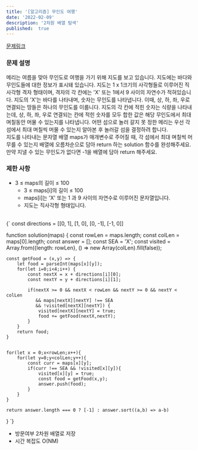 ```yaml
---
title: '[알고리즘] 무인도 여행'
date: '2022-02-09'
description: '2차원 배열 탐색'
published:  true
---
```


[문제링크](https://school.programmers.co.kr/learn/courses/30/lessons/154540)
<br/>
### 문제 설명
메리는 여름을 맞아 무인도로 여행을 가기 위해 지도를 보고 있습니다. 지도에는 바다와 무인도들에 대한 정보가 표시돼 있습니다. 지도는 1 x 1크기의 사각형들로 이루어진 직사각형 격자 형태이며, 격자의 각 칸에는 'X' 또는 1에서 9 사이의 자연수가 적혀있습니다. 지도의 'X'는 바다를 나타내며, 숫자는 무인도를 나타냅니다. 이때, 상, 하, 좌, 우로 연결되는 땅들은 하나의 무인도를 이룹니다. 지도의 각 칸에 적힌 숫자는 식량을 나타내는데, 상, 하, 좌, 우로 연결되는 칸에 적힌 숫자를 모두 합한 값은 해당 무인도에서 최대 며칠동안 머물 수 있는지를 나타냅니다. 어떤 섬으로 놀러 갈지 못 정한 메리는 우선 각 섬에서 최대 며칠씩 머물 수 있는지 알아본 후 놀러갈 섬을 결정하려 합니다.
<br/>
지도를 나타내는 문자열 배열 maps가 매개변수로 주어질 때, 각 섬에서 최대 며칠씩 머무를 수 있는지 배열에 오름차순으로 담아 return 하는 solution 함수를 완성해주세요. 만약 지낼 수 있는 무인도가 없다면 -1을 배열에 담아 return 해주세요.
<br/>
### 제한 사항
- 3 ≤ maps의 길이 ≤ 100
    - 3 ≤ maps[i]의 길이 ≤ 100
    - maps[i]는 'X' 또는 1 과 9 사이의 자연수로 이루어진 문자열입니다.
    - 지도는 직사각형 형태입니다.
<br/>

<CodeBlock>
{`
const directions = [[0, 1], [1, 0], [0, -1], [-1, 0]]


function solution(maps) {
    const rowLen = maps.length;
    const colLen = maps[0].length;
    const answer = [];
    const SEA = 'X';
    const visited = Array.from({length: rowLen}, () => new Array(colLen).fill(false));
    
    
    const getFood = (x,y) => {
        let food = parseInt(maps[x][y]);
        for(let i=0;i<4;i++) {
            const nextX = x + directions[i][0];
            const nextY = y + directions[i][1];
        
            if(nextX >= 0 && nextX < rowLen && nextY >= 0 && nextY < colLen
               && maps[nextX][nextY] !== SEA
               && !visited[nextX][nextY]) {
                visited[nextX][nextY] = true;
                food += getFood(nextX,nextY);
            }
        }
        return food;
    }
    
    
    for(let x = 0;x<rowLen;x++){
        for(let y=0;y<colLen;y++){
            const curr = maps[x][y];
            if(curr !== SEA && !visited[x][y]){
                visited[x][y] = true;
                const food = getFood(x,y);
                answer.push(food);
            }
        }
    }
    
    return answer.length === 0 ? [-1] : answer.sort((a,b) => a-b)
}
`}
</CodeBlock>
<br/>
- 방문여부 2차원 배열로 저장
- 시간 복잡도 O(NM)